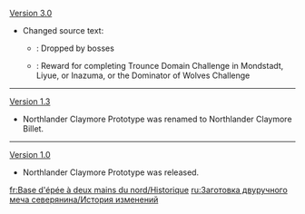 {{Change History/Header}}
[[Version 3.0]]
* Changed source text:
** {{Color|Old}}: Dropped by bosses
** {{Color|New}}: Reward for completing Trounce Domain Challenge in Mondstadt, Liyue, or Inazuma, or the Dominator of Wolves Challenge
----
[[Version 1.3]]
* Northlander Claymore Prototype was renamed to Northlander Claymore Billet.
----
[[Version 1.0]]
* Northlander Claymore Prototype was released.
<noinclude>


[[fr:Base d'épée à deux mains du nord/Historique]]
[[ru:Заготовка двуручного меча северянина/История изменений]]
</noinclude>